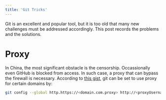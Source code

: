```yaml
---
title: 'Git Tricks'
---
```


Git is an excellent and popular tool, but it is too old that many new challenges must be addressed accordingly. This post records the problems and the solutions.

# Proxy

In China, the most significant obstacle is the censorship. Occassionally even GitHub is blocked from access. In such case, a proxy that can bypass the firewall is necessary. According to [this gist][git-proxy], git can be set to use proxy for certain domains by:

```bash
git config --global http.https://<domain.com.proxy> http://<proxyUsername:proxyPassword@proxy.server.com:port>
```

[git-proxy]: https://gist.github.com/evantoli/f8c23a37eb3558ab8765
